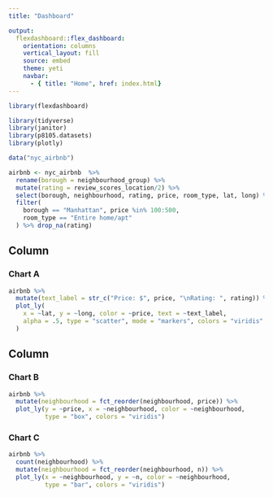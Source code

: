 ```yaml
---
title: "Dashboard"

output: 
  flexdashboard::flex_dashboard:
    orientation: columns
    vertical_layout: fill
    source: embed
    theme: yeti
    navbar:
      - { title: "Home", href: index.html}
---
```


```r
library(flexdashboard)
```

```r
library(tidyverse)
library(janitor)
library(p8105.datasets)
library(plotly)
```

```r
data("nyc_airbnb")

airbnb <- nyc_airbnb  %>%
  rename(borough = neighbourhood_group) %>%
  mutate(rating = review_scores_location/2) %>%
  select(borough, neighbourhood, rating, price, room_type, lat, long) %>%
  filter(
    borough == "Manhattan", price %in% 100:500,
    room_type == "Entire home/apt"
  ) %>% drop_na(rating)
```


Column {data-width=650}
-----------------------------------------------------------------------

### Chart A

```r
airbnb %>%
  mutate(text_label = str_c("Price: $", price, "\nRating: ", rating)) %>%
  plot_ly(
    x = ~lat, y = ~long, color = ~price, text = ~text_label,
    alpha = .5, type = "scatter", mode = "markers", colors = "viridis"
  )
```

Column {data-width=350}
-----------------------------------------------------------------------

### Chart B

```r
airbnb %>%
  mutate(neighbourhood = fct_reorder(neighbourhood, price)) %>%
  plot_ly(y = ~price, x = ~neighbourhood, color = ~neighbourhood,
          type = "box", colors = "viridis")
```

### Chart C

```r
airbnb %>%
  count(neighbourhood) %>%
  mutate(neighbourhood = fct_reorder(neighbourhood, n)) %>%
  plot_ly(x = ~neighbourhood, y = ~n, color = ~neighbourhood, 
          type = "bar", colors = "viridis")
```

